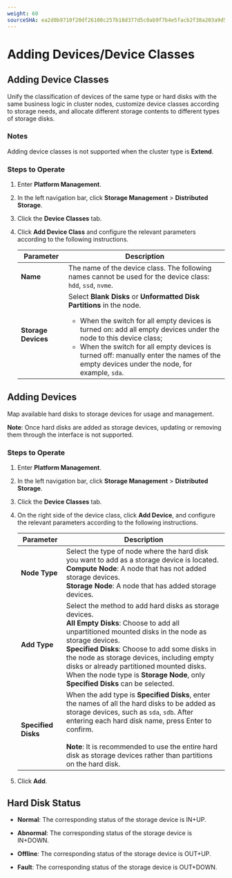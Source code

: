 ```yaml
---
weight: 60
sourceSHA: ea2d0b9710f20df26108c257b18d377d5c0ab9f7b4e5facb2f38a203a9d5981c
---
```


# Adding Devices/Device Classes

## Adding Device Classes

Unify the classification of devices of the same type or hard disks with the same business logic in cluster nodes, customize device classes according to storage needs, and allocate different storage contents to different types of storage disks.

### Notes

Adding device classes is not supported when the cluster type is **Extend**.

### Steps to Operate

1. Enter **Platform Management**.

2. In the left navigation bar, click **Storage Management** > **Distributed Storage**.

3. Click the **Device Classes** tab.

4. Click **Add Device Class** and configure the relevant parameters according to the following instructions.

   | Parameter       | Description                                                                                                                  |
   | --------------- | --------------------------------------------------------------------------------------------------------------------------- |
   | **Name**       | The name of the device class. The following names cannot be used for the device class: `hdd`, `ssd`, `nvme`.                                        |
   | **Storage Devices** | Select **Blank Disks** or **Unformatted Disk Partitions** in the node. <ul><li>When the switch for all empty devices is turned on: add all empty devices under the node to this device class;</li><li>When the switch for all empty devices is turned off: manually enter the names of the empty devices under the node, for example, `sda`.</li></ul> |

## Adding Devices

Map available hard disks to storage devices for usage and management.

**Note**: Once hard disks are added as storage devices, updating or removing them through the interface is not supported.

### Steps to Operate

1. Enter **Platform Management**.

2. In the left navigation bar, click **Storage Management** > **Distributed Storage**.

3. Click the **Device Classes** tab.

4. On the right side of the device class, click **Add Device**, and configure the relevant parameters according to the following instructions.

   | Parameter       | Description                                                        |
   | --------------- | ----------------------------------------------------------- |
   | **Node Type**   | Select the type of node where the hard disk you want to add as a storage device is located. <br />**Compute Node**: A node that has not added storage devices. <br />**Storage Node**: A node that has added storage devices. |
   | **Add Type**    | Select the method to add hard disks as storage devices. <br />**All Empty Disks**: Choose to add all unpartitioned mounted disks in the node as storage devices. <br />**Specified Disks**: Choose to add some disks in the node as storage devices, including empty disks or already partitioned mounted disks. <br />When the node type is **Storage Node**, only **Specified Disks** can be selected. |
   | **Specified Disks** | When the add type is **Specified Disks**, enter the names of all the hard disks to be added as storage devices, such as `sda`, `sdb`. After entering each hard disk name, press Enter to confirm. <br /><br /><b>Note</b>: It is recommended to use the entire hard disk as storage devices rather than partitions on the hard disk. |

5. Click **Add**.

## Hard Disk Status

- **Normal**: The corresponding status of the storage device is IN+UP.

- **Abnormal**: The corresponding status of the storage device is IN+DOWN.

- **Offline**: The corresponding status of the storage device is OUT+UP.

- **Fault**: The corresponding status of the storage device is OUT+DOWN.
